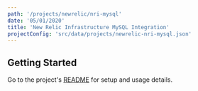 ```yaml
---
path: '/projects/newrelic/nri-mysql'
date: '05/01/2020'
title: 'New Relic Infrastructure MySQL Integration'
projectConfig: 'src/data/projects/newrelic-nri-mysql.json'
---
```


## Getting Started

Go to the project's [README](https://github.com/newrelic/nri-mysql#readme) for setup and usage details.

<!--


<div className="responsive-video">
  <iframe width="560" height="315" src="https://www.youtube.com/embed/7wnav6Fu9T0" frameborder="0" allow="accelerometer; autoplay; encrypted-media; gyroscope; picture-in-picture" allowfullscreen></iframe>
</div>

<Link to="/cta">Install</Link>

## [Optional] Features

### [Optional] Feature 1

### [Optional] Feature 2

## [Required] Getting Started

### [Optional] Code example highlighting an extension or customization point

This is how you extend New Relic Infrastructure MySQL Integration in following way.

```js
import React, { useState } from 'react';
import PropTypes from 'prop-types';

// I'm a comment;
const aMadeUpFunction = () => {
if (myArray.length !== 100) {
  myArray.map((item, i) => item * i);
} else {
  return null
}
};
```
### [Optional] More details about the project

## [Optional] What people are saying

Praesent commodo cursus magna, vel scelerisque nisl consectetur et.
Maecenas faucibus mollis interdum. Lorem ipsum dolor sit amet,
consectetur adipiscing elit.

> [name="Leslie Webb"] Vitae enim egestas egestas at gravida arcu, amet in. Facilisis at
massa amet, aliquet dui semper. Sit placerat sed et ornare faucibus
egestas sit nisl, diam.

> [name="Bildad the Shuhite"] Aenean eu leo quam. Pellentesque ornare sem lacinia quam venenatis
vestibulum. Maecenas faucibus mollis interdum. Maecenas sed diam
eget risus varius blandit sit amet non magna.
-->
